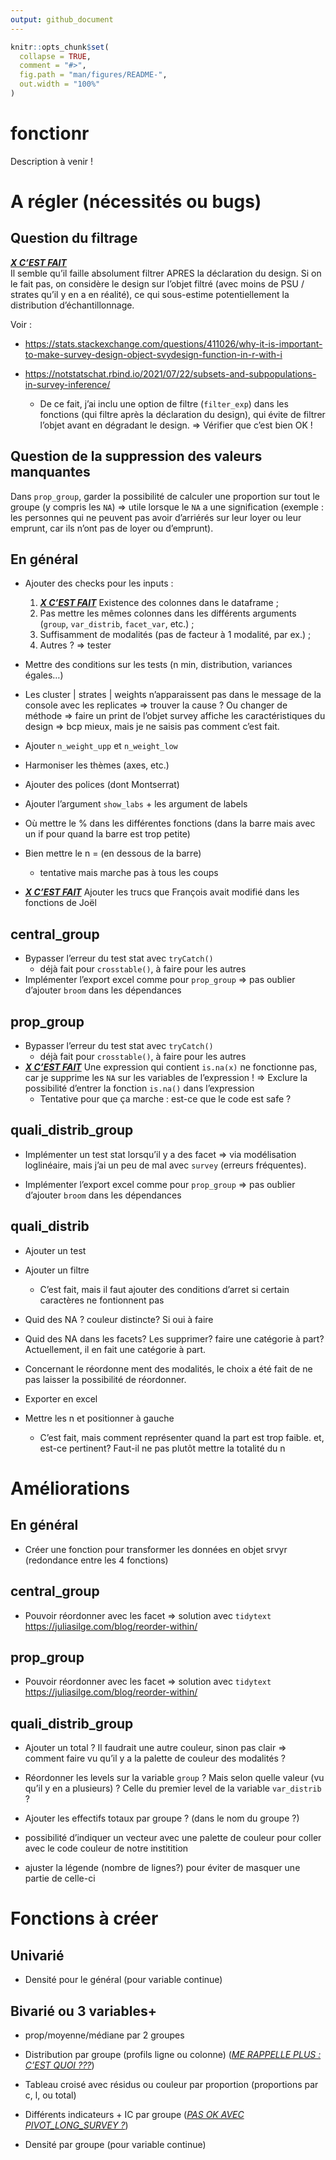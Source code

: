 ```yaml
---
output: github_document
---
```


<!-- README.md is generated from README.Rmd. Please edit that file -->

```r
knitr::opts_chunk$set(
  collapse = TRUE,
  comment = "#>",
  fig.path = "man/figures/README-",
  out.width = "100%"
)
```

# fonctionr

<!-- badges: start -->

<!-- badges: end -->

Description à venir !

# A régler (nécessités ou bugs)

## Question du filtrage

[***X C'EST FAIT***]{.underline}\
Il semble qu'il faille absolument filtrer APRES la déclaration du design. Si on le fait pas, on considère le design sur l'objet filtré (avec moins de PSU / strates qu'il y en a en réalité), ce qui sous-estime potentiellement la distribution d'échantillonnage.

Voir :

-   <https://stats.stackexchange.com/questions/411026/why-it-is-important-to-make-survey-design-object-svydesign-function-in-r-with-i>

-   <https://notstatschat.rbind.io/2021/07/22/subsets-and-subpopulations-in-survey-inference/>

    -   De ce fait, j'ai inclu une option de filtre (`filter_exp`) dans les fonctions (qui filtre après la déclaration du design), qui évite de filtrer l'objet avant en dégradant le design. =\> Vérifier que c'est bien OK !

## Question de la suppression des valeurs manquantes

Dans `prop_group`, garder la possibilité de calculer une proportion sur tout le groupe (y compris les `NA`) =\> utile lorsque le `NA` a une signification (exemple : les personnes qui ne peuvent pas avoir d'arriérés sur leur loyer ou leur emprunt, car ils n'ont pas de loyer ou d'emprunt).

## En général

-   Ajouter des checks pour les inputs :

    1.  [***X C'EST FAIT***]{.underline} Existence des colonnes dans le dataframe ;
    2.  Pas mettre les mêmes colonnes dans les différents arguments (`group`, `var_distrib`, `facet_var`, etc.) ;
    3.  Suffisamment de modalités (pas de facteur à 1 modalité, par ex.) ;
    4.  Autres ? =\> tester

-   Mettre des conditions sur les tests (n min, distribution, variances égales...)

-   Les cluster \| strates \| weights n'apparaissent pas dans le message de la console avec les replicates =\> trouver la cause ? Ou changer de méthode =\> faire un print de l'objet survey affiche les caractéristiques du design =\> bcp mieux, mais je ne saisis pas comment c'est fait.

-   Ajouter `n_weight_upp` et `n_weight_low`

-   Harmoniser les thèmes (axes, etc.)

-   Ajouter des polices (dont Montserrat)

-   Ajouter l'argument `show_labs` + les argument de labels

-   Où mettre le % dans les différentes fonctions (dans la barre mais avec un if pour quand la barre est trop petite)

-   Bien mettre le n = (en dessous de la barre)

    -   tentative mais marche pas à tous les coups

-   [***X C'EST FAIT***]{.underline} Ajouter les trucs que François avait modifié dans les fonctions de Joël

## central_group

-   Bypasser l'erreur du test stat avec `tryCatch()`
    -   déjà fait pour `crosstable()`, à faire pour les autres
-   Implémenter l'export excel comme pour `prop_group` =\> pas oublier d'ajouter `broom` dans les dépendances

## prop_group

-   Bypasser l'erreur du test stat avec `tryCatch()`
    -   déjà fait pour `crosstable()`, à faire pour les autres
-   [***X C'EST FAIT***]{.underline} Une expression qui contient `is.na(x)` ne fonctionne pas, car je supprime les `NA` sur les variables de l'expression ! =\> Exclure la possibilité d'entrer la fonction `is.na()` dans l'expression
    -   Tentative pour que ça marche : est-ce que le code est safe ?

## quali_distrib_group

-   Implémenter un test stat lorsqu'il y a des facet =\> via modélisation loglinéaire, mais j'ai un peu de mal avec `survey` (erreurs fréquentes).

-   Implémenter l'export excel comme pour `prop_group` =\> pas oublier d'ajouter `broom` dans les dépendances

## quali_distrib

-   Ajouter un test

-   Ajouter un filtre

    -   C'est fait, mais il faut ajouter des conditions d'arret si certain caractères ne fontionnent pas <!--# J'ai ajouté un stop si les variables de filtre n'existent pas dans data, c'est ce que tu voulais dire ? -->

-   Quid des NA ? couleur distincte? Si oui à faire <!--# Je l'ai fait, comme pour les autres fonctions : NA en gris clair -->

-   Quid des NA dans les facets? Les supprimer? faire une catégorie à part? Actuellement, il en fait une catégorie à part. <!--# J'ai ajouté : si on met na.rm = T alors ça supprime aussi sur les facet, car laisser le NA sur facet et pas sur quali_var est étrange -->

-   Concernant le réordonne ment des modalités, le choix a été fait de ne pas laisser la possibilité de réordonner. <!--# J'ai ajouté l'option. Il fallait bouger le NA en bas, ce qui demandait la même chose que pour réordonner les catégories => autant le faire aussi -->

-   Exporter en excel

-   Mettre les n et positionner à gauche

    -   C'est fait, mais comment représenter quand la part est trop faible. et, est-ce pertinent? Faut-il ne pas plutôt mettre la totalité du n

# Améliorations

## En général

-   Créer une fonction pour transformer les données en objet srvyr (redondance entre les 4 fonctions)

## central_group

-   Pouvoir réordonner avec les facet =\> solution avec `tidytext` <https://juliasilge.com/blog/reorder-within/>

## prop_group

-   Pouvoir réordonner avec les facet =\> solution avec `tidytext` <https://juliasilge.com/blog/reorder-within/>

## quali_distrib_group

-   Ajouter un total ? Il faudrait une autre couleur, sinon pas clair =\> comment faire vu qu'il y a la palette de couleur des modalités ? <!--# FR : idée : utiliser des textures? hachures?  -->

-   Réordonner les levels sur la variable `group` ? Mais selon quelle valeur (vu qu'il y en a plusieurs) ? Celle du premier level de la variable `var_distrib` ? <!--# FR :  cela peut me sembler une bonne idée. -->

-   Ajouter les effectifs totaux par groupe ? (dans le nom du groupe ?) <!--# Cela me semble une bonne idée -->

-   possibilité d'indiquer un vecteur avec une palette de couleur pour coller avec le code couleur de notre institition

-   ajuster la légende (nombre de lignes?) pour éviter de masquer une partie de celle-ci <!--# J'ai souvent eu le cas. Même si c'est un détail, cela rend impossible l'utilisation du grpahique propre dans un rapport -->

# Fonctions à créer

## Univarié

-   Densité pour le général (pour variable continue)

## Bivarié ou 3 variables+

-   prop/moyenne/médiane par 2 groupes

-   Distribution par groupe (profils ligne ou colonne) ([*ME RAPPELLE PLUS : C'EST QUOI ???*]{.underline})

-   Tableau croisé avec résidus ou couleur par proportion (proportions par c, l, ou total)

-   Différents indicateurs + IC par groupe ([*PAS OK AVEC PIVOT_LONG_SURVEY ?*]{.underline})

-   Densité par groupe (pour variable continue)
